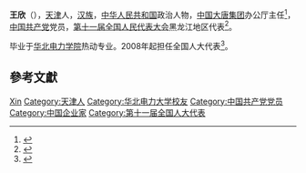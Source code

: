 {{Otheruses|王欣}}

'''王欣'''（{{bd|1960年||}}），[[天津|天津]]人，[[汉族|汉族]]，[[中华人民共和国|中华人民共和国]]政治人物，[[中国大唐集团|中国大唐集团]]办公厅主任<ref>{{cite news|title=王欣代表：核电发展应实行投资主体多元化|url=http://www.caijing.com.cn/2009-03-10/110117218.html|accessdate=2014-03-12|newspaper=财经网|archive-date=2014-03-12|archive-url=https://web.archive.org/web/20140312212025/http://www.caijing.com.cn/2009-03-10/110117218.html|dead-url=no}}</ref>，[[中国共产党|中国共产党]]党员，[[第十一届全国人民代表大会|第十一届全国人民代表大会]]黑龙江地区代表<ref>{{cite web|author=新华网|title=第十一届全国人大代表|url=http://news.xinhuanet.com/ziliao/2008-03/03/content_7708230.htm?node=36628|publisher=新华网|accessdate=2014-01-07|archive-date=2014-01-10|archive-url=https://web.archive.org/web/20140110211415/http://news.xinhuanet.com/ziliao/2008-03/03/content_7708230.htm?node=36628|dead-url=no}}</ref>。

毕业于[[华北电力学院|华北电力学院]]热动专业。2008年起担任全国人大代表<ref>{{cite news|title=全国人大代表信息-王欣|url= http://210.82.31.1:8084/delegate/viewDelegate.action?dbid=110536|accessdate=2013-04-05|newspaper=全国人大网}}</ref>。

== 參考文獻 ==
{{reflist}}

{{Authority control}}
{{DEFAULTSORT:Wang xin}}
[[Category:王姓|Xin]]
[[Category:天津人|Category:天津人]]
[[Category:华北电力大学校友|Category:华北电力大学校友]]
[[Category:中国共产党党员|Category:中国共产党党员]]
[[Category:中国企业家|Category:中国企业家]]
[[Category:第十一届全国人大代表|Category:第十一届全国人大代表]]
{{china-poli-bio-stub}}